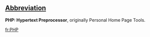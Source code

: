 ==[[Wiktionary:List of acronyms and abbreviations|Abbreviation]]==
{{wikipedia}}
'''PHP: Hypertext Preprocessor''', originally Personal Home Page Tools.

[[fr:PHP]]